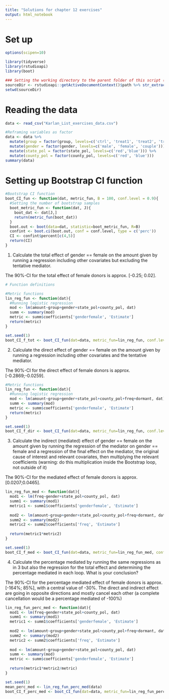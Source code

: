 ```yaml
---
title: "Solutions for chapter 12 exercises"
output: html_notebook
---
```


# Set up

```r
options(scipen=10)

library(tidyverse)
library(rstudioapi)
library(boot)

### Setting the working directory to the parent folder of this script (Rstudio only)
sourceDir <- rstudioapi::getActiveDocumentContext()$path %>% str_extract("^.+/")
setwd(sourceDir)

```

# Reading the data

```r
data <- read_csv("Karlan_List_exercises_data.csv")
```

```r
#Reframing variables as factor
data <- data %>%
  mutate(group = factor(group, levels=c('ctrl', 'treat1', 'treat2', 'treat3'))) %>%
  mutate(gender = factor(gender, levels=c('male', 'female', 'couple'))) %>%
  mutate(state_pol = factor(state_pol, levels=c('red','blue'))) %>%
  mutate(county_pol = factor(county_pol, levels=c('red', 'blue')))
summary(data)
```

# Setting up Bootstrap CI function

```r
#Bootstrap CI function
boot_CI_fun <- function(dat, metric_fun, B = 100, conf.level = 0.9){
  #Setting the number of bootstrap samples
  boot_metric_fun <- function(dat, J){
    boot_dat <- dat[J,]
    return(metric_fun(boot_dat))
  }
  boot.out <- boot(data=dat, statistic=boot_metric_fun, R=B)
  confint <- boot.ci(boot.out, conf = conf.level, type = c('perc'))
  CI <- confint$percent[c(4,5)]
  return(CI)
}
```

1. Calculate the total effect of gender == female on the amount given by running a regression including other covariates but excluding the tentative mediator.

The 90%-CI for the total effect of female donors is approx. [-0.25; 0.02].

```r
# Function definitions

#Metric functions
lin_reg_fun <- function(dat){
  #Running logistic regression
  mod <- lm(amount~group+gender+state_pol+county_pol, dat)
  summ <- summary(mod)
  metric <- summ$coefficients['genderfemale', 'Estimate']
  return(metric)
}

set.seed(1)
boot_CI_f_tot <- boot_CI_fun(dat=data, metric_fun=lin_reg_fun, conf.level = 0.9, B = 1e3)
```

2. Calculate the direct effect of gender == female on the amount given by running a regression including other covariates and the tentative mediator.

The 90%-CI for the direct effect of female donors is approx. [-0.2869;-0.0259].

```r
#Metric functions
lin_reg_fun <- function(dat){
  #Running logistic regression
  mod <- lm(amount~group+gender+state_pol+county_pol+freq+dormant, dat)
  summ <- summary(mod)
  metric <- summ$coefficients['genderfemale', 'Estimate']
  return(metric)
}

set.seed(1)
boot_CI_f_dir <- boot_CI_fun(dat=data, metric_fun=lin_reg_fun, conf.level = 0.9, B = 1e3)
```

3.	Calculate the indirect (mediated) effect of gender == female on the amount given by running the regression of the mediator on gender == female and a regression of the final effect on the mediator, the original cause of interest and relevant covariates, then multiplying the relevant coefficients (warning: do this multiplication inside the Bootstrap loop, not outside of it) 

The 90%-CI for the mediated effect of female donors is approx. [0.0207;0.0465].

```r
lin_reg_fun_med <- function(dat){
  mod1 <- lm(freq~gender+state_pol+county_pol, dat)
  summ1 <- summary(mod1)
  metric1 <- summ1$coefficients['genderfemale', 'Estimate']
  
  mod2 <- lm(amount~group+gender+state_pol+county_pol+freq+dormant, dat)
  summ2 <- summary(mod2)
  metric2 <- summ2$coefficients['freq', 'Estimate']
  
  return(metric1*metric2)
}

set.seed(1)
boot_CI_f_med <- boot_CI_fun(dat=data, metric_fun=lin_reg_fun_med, conf.level = 0.9, B = 1e3)
```

4.	Calculate the percentage mediated by running the same regressions as in 3 but also the regression for the total effect and determining the percentage mediated in each loop. What is your conclusion?

The 90%-CI for the percentage mediated effect of female donors is approx. [-164%; 85%], with a central value of -30%. The direct and indirect effect are going in opposite directions and mostly cancel each other (a complete cancellation would be a percentage mediated of -100%)

```r
lin_reg_fun_perc_med <- function(dat){
  mod1 <- lm(freq~gender+state_pol+county_pol, dat)
  summ1 <- summary(mod1)
  metric1 <- summ1$coefficients['genderfemale', 'Estimate']
  
  mod2 <- lm(amount~group+gender+state_pol+county_pol+freq+dormant, dat)
  summ2 <- summary(mod2)
  metric2 <- summ2$coefficients['freq', 'Estimate']
  
  mod <- lm(amount~group+gender+state_pol+county_pol, dat)
  summ <- summary(mod)
  metric <- summ$coefficients['genderfemale', 'Estimate']
  
  return(metric1*metric2/metric)
}

set.seed(1)
mean_perc_med <- lin_reg_fun_perc_med(data)
boot_CI_f_perc_med <- boot_CI_fun(dat=data, metric_fun=lin_reg_fun_perc_med, conf.level = 0.9, B = 1e3)
```








